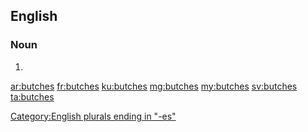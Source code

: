 ==English==

===Noun===
{{head|en}}

# {{plural of|butch}}

[[Category:English plurals ending in "-es"]]

[[ar:butches]]
[[fr:butches]]
[[ku:butches]]
[[mg:butches]]
[[my:butches]]
[[sv:butches]]
[[ta:butches]]